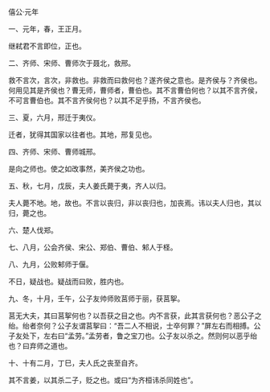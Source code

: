 

僖公·元年

一、元年，春，王正月。

继弒君不言即位，正也。

二、齐师、宋师、曹师次于聂北，救邢。

救不言次，言次，非救也。非救而曰救何也？遂齐侯之意也。是齐侯与？齐侯也。何用见其是齐侯也？曹无师，曹师者，曹伯也。其不言曹伯何也？以其不言齐侯，不可言曹伯也。其不言齐侯何也？以其不足乎扬，不言齐侯也。

三、夏，六月，邢迁于夷仪。

迁者，犹得其国家以往者也。其地，邢复见也。

四、齐师、宋师、曹师城邢。

是向之师也。使之如改事然，美齐侯之功也。

五、秋，七月，戊辰，夫人姜氏薨于夷，齐人以归。

夫人薨不地。地，故也。不言以丧归，非以丧归也，加丧焉。讳以夫人归也，其以归，薨之也。

六、楚人伐郑。

七、八月，公会齐侯、宋公、郑伯、曹伯、邾人于柽。

八、九月，公败邾师于偃。

不日，疑战也。疑战而曰败，胜内也。

九、冬，十月，壬午，公子友帅师败莒师于丽，获莒挐。

莒无大夫，其曰莒挐何也？以吾获之目之也。内不言获，此其言获何也？恶公子之绐。绐者奈何？公子友谓莒挐曰：“吾二人不相说，士卒何罪？”屏左右而相搏。公子友处下，左右曰“孟劳。”孟劳者，鲁之宝刀也。公子友以杀之。然则何以恶乎绐也？曰弃师之道也。

十、十有二月，丁巳，夫人氏之丧至自齐。

其不言姜，以其杀二子，贬之也。或曰“为齐桓讳杀同姓也”。


